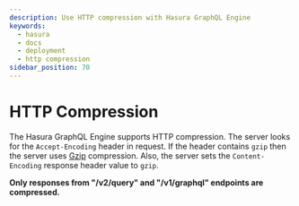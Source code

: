 ```yaml
---
description: Use HTTP compression with Hasura GraphQL Engine
keywords:
  - hasura
  - docs
  - deployment
  - http compression
sidebar_position: 70
---
```


# HTTP Compression

The Hasura GraphQL Engine supports HTTP compression. The server looks
for the `Accept-Encoding` header in request. If the header contains
`gzip` then the server uses [Gzip](https://en.wikipedia.org/wiki/Gzip)
compression. Also, the server sets the `Content-Encoding` response
header value to `gzip`.

**Only responses from "/v2/query" and "/v1/graphql" endpoints are
compressed.**

